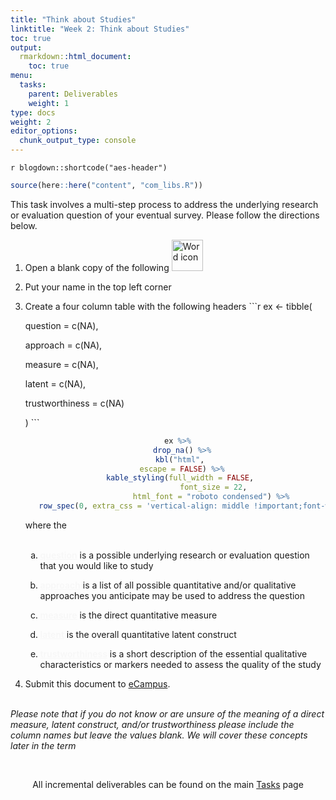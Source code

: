 ```yaml
---
title: "Think about Studies"
linktitle: "Week 2: Think about Studies"
toc: true
output:
  rmarkdown::html_document:
    toc: true
menu:
  tasks:
    parent: Deliverables
    weight: 1
type: docs
weight: 2
editor_options: 
  chunk_output_type: console
---
```


`r blogdown::shortcode("aes-header")`

```r
source(here::here("content", "com_libs.R"))
```

<style>
ul {
    margin-left: 1.5em
}
</style>

This task involves a multi-step process to address the underlying research or evaluation question of your eventual survey. Please follow the directions below.

1. Open a blank copy of the following <img src="/logos/word-ico.png" alt="Word icon" width="50">

2. Put your name in the top left corner

3. Create a four column table with the following headers
    ```r
    ex <- tibble(
      
      question = c(NA),
      
      approach = c(NA),
      
      measure = c(NA),
      
      latent = c(NA),
      
      trustworthiness = c(NA)
       
    ) 
    ```
    
    <center>
    ```r
    ex %>%
      drop_na() %>%
      kbl("html", 
      escape = FALSE) %>%
      kable_styling(full_width = FALSE, 
                    font_size = 22,
                    html_font = "roboto condensed") %>% 
      row_spec(0, extra_css = 'vertical-align: middle !important;font-weight: 600;text-decoration:underline', color = "#f7f7f7", background = "transparent") 
    ```
    </center>
    where the<br><br>
    
      a. <span style="font-weight:600; color:#f7f7f7; text-decoration:underline;font_size = 22;">question</span> is a possible underlying research or evaluation question that you would like to study
      
      b. <span style="font-weight:600; color:#f7f7f7; text-decoration:underline;font_size = 22;">approach</span> is a list of all possible quantitative and/or qualitative approaches you anticipate may be used to address the question 
      
      c. <span style="font-weight:600; color:#f7f7f7; text-decoration:underline;font_size = 22;">measure</span> is the direct quantitative measure
      
      d. <span style="font-weight:600; color:#f7f7f7; text-decoration:underline;font_size = 22;">latent</span> is the overall quantitative latent construct
      
      e. <span style="font-weight:600; color:#f7f7f7; text-decoration:underline;font_size = 22;">trustworthiness</span> is a short description of the essential qualitative characteristics or markers needed to assess the quality of the study

4. Submit this document to <a target="_blank" href="https://ecampus.wvu.edu/">eCampus</a>.<br><br>


<i>Please note that if you do not know or are unsure of the meaning of a direct measure, latent construct, and/or trustworthiness please include the column names but leave the values blank. We will cover these concepts later in the term</i>

<br />

<center>
<p id="rounded_corners">
All incremental deliverables can be found on the main <a href="/tasks/#deliverables">Tasks</a> page
<p>
</center>
